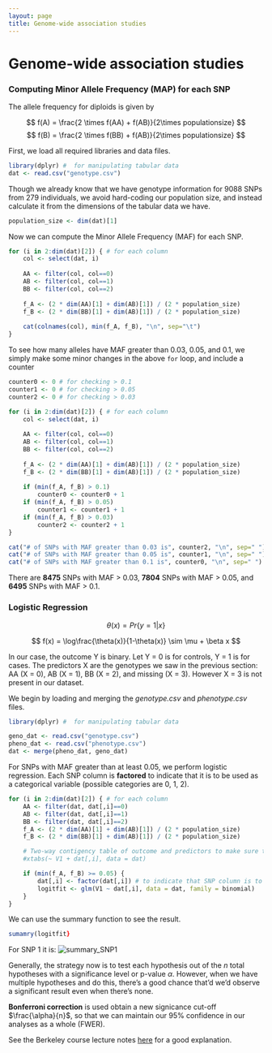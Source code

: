 ```yaml
---
layout: page
title: Genome-wide association studies
---
```


# Genome-wide association studies

### Computing Minor Allele Frequency (MAP) for each SNP

The allele frequency for diploids is given by

$$ f(A) = \frac{2 \times f(AA) + f(AB)}{2\times populationsize} $$
$$ f(B) = \frac{2 \times f(BB) + f(AB)}{2\times populationsize} $$

First, we load all required libraries and data files.
```r
library(dplyr) #  for manipulating tabular data
dat <- read.csv("genotype.csv")
```

Though we already know that we have genotype information for 9088 SNPs from 279 individuals, we avoid hard-coding our population size, and instead calculate it from the dimensions of the tabular data we have.

```r
population_size <- dim(dat)[1]
```

Now we can compute the Minor Allele Frequency (MAF) for each SNP.

```r
for (i in 2:dim(dat)[2]) { # for each column
	col <- select(dat, i)
	
	AA <- filter(col, col==0)
	AB <- filter(col, col==1)
	BB <- filter(col, col==2)
	
	f_A <- (2 * dim(AA)[1] + dim(AB)[1]) / (2 * population_size)
	f_B <- (2 * dim(BB)[1] + dim(AB)[1]) / (2 * population_size)
	
	cat(colnames(col), min(f_A, f_B), "\n", sep="\t")
}
```

To see how many alleles have MAF greater than 0.03, 0.05, and 0.1, we simply make some minor changes in the above `for` loop, and include a counter

```r
counter0 <- 0 # for checking > 0.1
counter1 <- 0 # for checking > 0.05
counter2 <- 0 # for checking > 0.03

for (i in 2:dim(dat)[2]) { # for each column
	col <- select(dat, i)
	
	AA <- filter(col, col==0)
	AB <- filter(col, col==1)
	BB <- filter(col, col==2)
	
	f_A <- (2 * dim(AA)[1] + dim(AB)[1]) / (2 * population_size)
	f_B <- (2 * dim(BB)[1] + dim(AB)[1]) / (2 * population_size)
	
	if (min(f_A, f_B) > 0.1)
		counter0 <- counter0 + 1
	if (min(f_A, f_B) > 0.05)
		counter1 <- counter1 + 1
	if (min(f_A, f_B) > 0.03)
		counter2 <- counter2 + 1
}

cat("# of SNPs with MAF greater than 0.03 is", counter2, "\n", sep=" ")
cat("# of SNPs with MAF greater than 0.05 is", counter1, "\n", sep=" ")
cat("# of SNPs with MAF greater than 0.1 is", counter0, "\n", sep=" ")
```

There are **8475** SNPs with MAF > 0.03, **7804** SNPs with MAF > 0.05, and **6495** SNPs with MAF > 0.1.


### Logistic Regression

$$ \theta(x) = Pr\{y=1 | x\} $$

$$ f(x) = \log\frac{\theta(x)}{1-\theta(x)} \sim \mu + \beta x $$

In our case, the outcome Y is binary. Let Y = 0 is for controls, Y = 1 is for cases. The predictors X are the genotypes we saw in the previous section: AA (X = 0), AB (X = 1), BB (X = 2), and missing (X = 3). However X = 3 is not present in our dataset.

We begin by loading and merging the *genotype.csv* and *phenotype.csv* files.

```r
library(dplyr) #  for manipulating tabular data

geno_dat <- read.csv("genotype.csv")
pheno_dat <- read.csv("phenotype.csv")
dat <- merge(pheno_dat, geno_dat)
```

For SNPs with MAF greater than at least 0.05, we perform logistic regression. Each SNP column is **factored** to indicate that it is to be used as a categorical variable (possible categories are 0, 1, 2).

```r
for (i in 2:dim(dat)[2]) { # for each column
	AA <- filter(dat, dat[,i]==0)
	AB <- filter(dat, dat[,i]==1)
	BB <- filter(dat, dat[,i]==2)
	f_A <- (2 * dim(AA)[1] + dim(AB)[1]) / (2 * population_size)
	f_B <- (2 * dim(BB)[1] + dim(AB)[1]) / (2 * population_size)

	# Two-way contigency table of outcome and predictors to make sure there are no empty cells
	#xtabs(~ V1 + dat[,i], data = dat)

	if (min(f_A, f_B) >= 0.05) {
		dat[,i] <- factor(dat[,i]) # to indicate that SNP column is to be used as a categorical variable
		logitfit <- glm(V1 ~ dat[,i], data = dat, family = binomial)
	}
}
```

We can use the summary function to see the result.
```r
sumamry(logitfit}
```

For SNP 1 it is: ![summary_SNP1](img/gwas_summary.png)</div>

Generally, the strategy now is to test each hypothesis out of the *n* total hypotheses with a significance level or p-value $\alpha$. However, when we have multiple hypotheses and do this, there's a good chance that'd we'd observe a significant result even when there's none.

**Bonferroni correction** is used obtain a new signicance cut-off $\frac{\alpha}{n}$, so that we can maintain our 95% confidence in our analyses as a whole (FWER). 

See the Berkeley course lecture notes [here](http://www.stat.berkeley.edu/~mgoldman/Section0402.pdf) for a good explanation.

